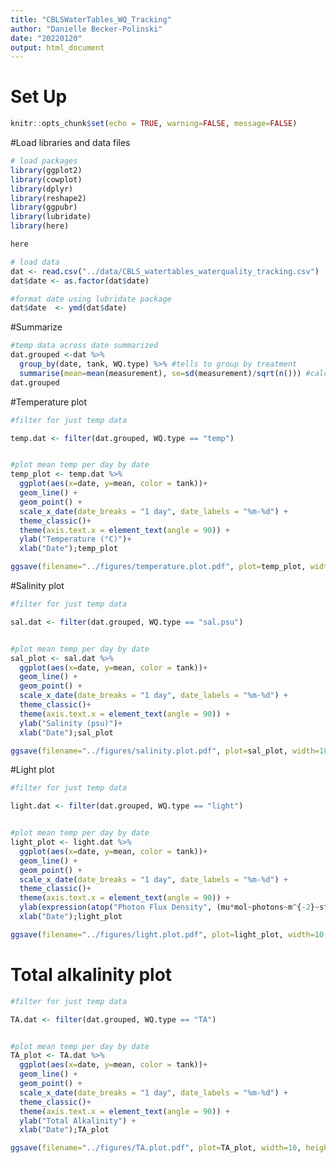 ```yaml
---
title: "CBLSWaterTables_WQ_Tracking"
author: "Danielle Becker-Polinski"
date: "20220120"
output: html_document
---
```



# Set Up    
```r
knitr::opts_chunk$set(echo = TRUE, warning=FALSE, message=FALSE)
```
 
 
#Load libraries and data files 
```r
# load packages
library(ggplot2)
library(cowplot)
library(dplyr)
library(reshape2)
library(ggpubr)
library(lubridate)
library(here)

here

# load data
dat <- read.csv("../data/CBLS_watertables_waterquality_tracking.csv")
dat$date <- as.factor(dat$date)

#format date using lubridate package
dat$date  <- ymd(dat$date) 


```


#Summarize
```r
#temp data across date summarized
dat.grouped <-dat %>%
  group_by(date, tank, WQ.type) %>% #tells to group by treatment
  summarise(mean=mean(measurement), se=sd(measurement)/sqrt(n())) #calculates mean and se
dat.grouped
```

#Temperature plot
```r

#filter for just temp data

temp.dat <- filter(dat.grouped, WQ.type == "temp")


#plot mean temp per day by date
temp_plot <- temp.dat %>%
  ggplot(aes(x=date, y=mean, color = tank))+
  geom_line() + 
  geom_point() +
  scale_x_date(date_breaks = "1 day", date_labels = "%m-%d") +
  theme_classic()+
  theme(axis.text.x = element_text(angle = 90)) +
  ylab("Temperature (°C)")+
  xlab("Date");temp_plot

ggsave(filename="../figures/temperature.plot.pdf", plot=temp_plot, width=10, height=5, units="in")

```


#Salinity plot
```r
#filter for just temp data

sal.dat <- filter(dat.grouped, WQ.type == "sal.psu")


#plot mean temp per day by date
sal_plot <- sal.dat %>%
  ggplot(aes(x=date, y=mean, color = tank))+
  geom_line() + 
  geom_point() +
  scale_x_date(date_breaks = "1 day", date_labels = "%m-%d") +
  theme_classic()+
  theme(axis.text.x = element_text(angle = 90)) +
  ylab("Salinity (psu)")+
  xlab("Date");sal_plot

ggsave(filename="../figures/salinity.plot.pdf", plot=sal_plot, width=10, height=5, units="in")

```

#Light plot
```r
#filter for just temp data

light.dat <- filter(dat.grouped, WQ.type == "light")


#plot mean temp per day by date
light_plot <- light.dat %>%
  ggplot(aes(x=date, y=mean, color = tank))+
  geom_line() + 
  geom_point() +
  scale_x_date(date_breaks = "1 day", date_labels = "%m-%d") +
  theme_classic()+
  theme(axis.text.x = element_text(angle = 90)) +
  ylab(expression(atop("Photon Flux Density", (mu*mol~photons~m^{-2}~s^{-1})))) +
  xlab("Date");light_plot

ggsave(filename="../figures/light.plot.pdf", plot=light_plot, width=10, height=5, units="in")

```

# Total alkalinity plot
```r
#filter for just temp data

TA.dat <- filter(dat.grouped, WQ.type == "TA")


#plot mean temp per day by date
TA_plot <- TA.dat %>%
  ggplot(aes(x=date, y=mean, color = tank))+
  geom_line() + 
  geom_point() +
  scale_x_date(date_breaks = "1 day", date_labels = "%m-%d") +
  theme_classic()+
  theme(axis.text.x = element_text(angle = 90)) +
  ylab("Total Alkalinity") +
  xlab("Date");TA_plot

ggsave(filename="../figures/TA.plot.pdf", plot=TA_plot, width=10, height=5, units="in")



```


